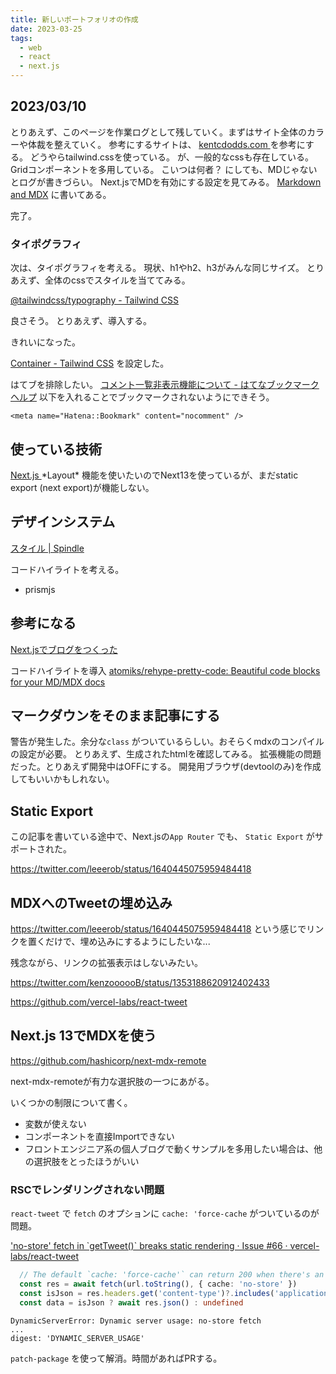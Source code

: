 ```yaml
---
title: 新しいポートフォリオの作成
date: 2023-03-25
tags: 
  - web
  - react
  - next.js
---
```


## 2023/03/10
とりあえず、このページを作業ログとして残していく。まずはサイト全体のカラーや体裁を整えていく。
参考にするサイトは、
<a href="https://kentcdodds.com/" target="_blank">
  kentcdodds.com
</a>
を参考にする。 どうやらtailwind.cssを使っている。
が、一般的なcssも存在している。 Gridコンポーネントを多用している。
こいつは何者？ にしても、MDじゃないとログが書きづらい。
Next.jsでMDを有効にする設定を見てみる。
<a href="https://beta.nextjs.org/docs/guides/mdx">Markdown and MDX</a>
に書いてある。

完了。

### タイポグラフィ
次は、タイポグラフィを考える。
現状、h1やh2、h3がみんな同じサイズ。
とりあえず、全体のcssでスタイルを当ててみる。

[@tailwindcss/typography - Tailwind CSS](https://tailwindcss.com/docs/typography-plugin)

良さそう。
とりあえず、導入する。

きれいになった。

[Container - Tailwind CSS](https://tailwindcss.com/docs/container) を設定した。

はてブを排除したい。
[コメント一覧非表示機能について - はてなブックマークヘルプ](https://b.hatena.ne.jp/help/entry/nocomment)
以下を入れることでブックマークされないようにできそう。

```
<meta name="Hatena::Bookmark" content="nocomment" />
```


## 使っている技術

<a href="https://nextjs.org/" target="_blank">
  Next.js
</a>
*Layout* 機能を使いたいのでNext13を使っているが、まだstatic export (next export)が機能しない。

## デザインシステム
[スタイル | Spindle](https://spindle.ameba.design/styles/)


コードハイライトを考える。
- prismjs

## 参考になる

[Next.jsでブログをつくった](https://www.haxibami.net/blog/posts/blog-renewal)

コードハイライトを導入
[atomiks/rehype-pretty-code: Beautiful code blocks for your MD/MDX docs](https://github.com/atomiks/rehype-pretty-code)


## マークダウンをそのまま記事にする

警告が発生した。余分な`class` がついているらしい。おそらくmdxのコンパイルの設定が必要。
とりあえず、生成されたhtmlを確認してみる。
拡張機能の問題だった。とりあえず開発中はOFFにする。
開発用ブラウザ(devtoolのみ)を作成してもいいかもしれない。

## Static Export

この記事を書いている途中で、Next.jsの`App Router` でも、 `Static Export` がサポートされた。

https://twitter.com/leeerob/status/1640445075959484418

<Tweet id="1640445075959484418" />

## MDXへのTweetの埋め込み

https://twitter.com/leeerob/status/1640445075959484418 という感じでリンクを置くだけで、埋め込みにするようにしたいな...

<Tweet id="1353188620912402433"/>

残念ながら、リンクの拡張表示はしないみたい。

https://twitter.com/kenzoooooB/status/1353188620912402433

https://github.com/vercel-labs/react-tweet

## Next.js 13でMDXを使う
https://github.com/hashicorp/next-mdx-remote

next-mdx-remoteが有力な選択肢の一つにあがる。

いくつかの制限について書く。

- 変数が使えない
- コンポーネントを直接Importできない
- フロントエンジニア系の個人ブログで動くサンプルを多用したい場合は、他の選択肢をとったほうがいい

### RSCでレンダリングされない問題

`react-tweet` で `fetch` のオプションに `cache: 'force-cache` がついているのが問題。

['no-store' fetch in \`getTweet()\` breaks static rendering · Issue #66 · vercel-labs/react-tweet](https://github.com/vercel-labs/react-tweet/issues/66)

```ts showLineNumbers{53} {53-54} filename="react-tweet"
  // The default `cache: 'force-cache'` can return 200 when there's an error
  const res = await fetch(url.toString(), { cache: 'no-store' })
  const isJson = res.headers.get('content-type')?.includes('application/json')
  const data = isJson ? await res.json() : undefined
```

```log
DynamicServerError: Dynamic server usage: no-store fetch
...
digest: 'DYNAMIC_SERVER_USAGE'
```

`patch-package` を使って解消。時間があればPRする。


